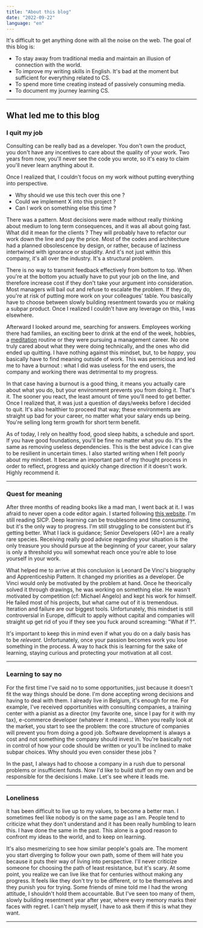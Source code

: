 ```yaml
---
title: "About this blog"
date: "2022-09-22"
language: "en"
---
```


It's difficult to get anything done with all the noise on the web. The goal of this blog is:

* To stay away from traditional media and maintain an illusion of connection with the world.
* To improve my writing skills in English. It's bad at the moment but sufficient for everything related to CS.
* To spend more time creating instead of passively consuming media.
* To document my journey learning CS.

<Hr />

## What led me to this blog
### I quit my job

Consulting can be really bad as a developer. You don't own the product, you don't have any incentives to care about the quality of your work. Two years from now, you'll never see the code you wrote, so it's easy to claim you'll never learn anything about it.

Once I realized that, I couldn't focus on my work without putting everything into perspective. 

* Why should we use this tech over this one ? <Sidenote note="Responses are always the same. The client doesn't want to. It's time consuming. One day we'll do it. Their goal is always to reduce time/cost, but they end up shooting themselves in the foot by delaying technical debt." />
* Could we implement X into this project ?
* Can I work on something else this time ?

There was a pattern. Most decisions were made without really thinking about medium to long term consequences, and it was all about going fast. What did it mean for the clients ? They will probably have to refactor our work down the line and pay the price. Most of the codes and architecture had a planned obsolescence by design, or rather, because of laziness intertwined with ignorance or stupidity. And it's not just within this company, it's all over the industry. It's a structural problem.

There is no way to transmit feedback effectively from bottom to top. When you're at the bottom you actually have to put your job on the line, and therefore increase cost if they don't take your argument into consideration. Most managers will bail out and refuse to escalate the problem. If they do, you're at risk of putting more work on your colleagues' table. You basically have to choose between slowly building resentment towards you or making a subpar product. Once I realized I couldn't have any leverage on this, I was elsewhere.

Afterward I looked around me, searching for answers. Employees working there had families, an exciting beer to drink at the end of the week, hobbies, a [meditation](https://www.washington.edu/news/2022/03/03/mindfulness-meditation-can-reduce-guilt-leading-to-unintended-negative-social-consequences/) routine or they were pursuing a management career. No one truly cared about what they were doing technically, and the ones who did ended up quitting. I have nothing against this mindset, but, to be *happy*, you basically have to find meaning outside of work. This was pernicious and led me to have a burnout : what I did was useless for the end users<Sidenote withNumber note="In B2B, as a consultant, it's all about reducing cost once BM signs the contract. They have incentives to micromanage their employees from here." />, the company and working there was detrimental to my progress.

In that case having a burnout is a good thing, it means you actually care about what you do, but your environment prevents you from doing it. That's it. The sooner you react, the least amount of time you'll need to get better. Once I realized that, it was just a question of days/weeks before I decided to quit. It's also healthier to proceed that way; these environments are straight up bad for your career, no matter what your salary ends up being. You're selling long term growth for short term benefit<Sidenote withNumber note="You could go even further. A career depends on peer-review. I'd rather have a compliment from Donald Knuth than receive a 50% raise based on a blank statement. Judgement from incompetent colleagues don't hold any value and your HR has no legitimacy to give you advice regarding your next move. When you're surrounded by BS corporate stuff, it's harder to keep in mind." />.

As of today, I rely on healthy food, good sleep habits, a schedule and sport. If you have good foundations, you'll be fine no matter what you do. It's the same as removing useless dependencies. This is the best advice I can give to be resilient in uncertain times. I also started writing when I felt poorly about my mindset. It became an important part of my thought process in order to reflect, progress and quickly change direction if it doesn't work. Highly recommend it.

<Hr />


### Quest for meaning

After three months of reading books like a mad man, I went back at it. I was afraid to never open a code editor again. I started following [this website](https://teachyourselfcs.com). I'm still reading SICP. Deep learning can be troublesome and time consuming, but it's the only way to progress. I'm still struggling to be consistent but it's getting better. What I lack is guidance; Senior Developers (40+) are a really rare species. Receiving really good advice regarding your situation is the only treasure you should pursue at the beginning of your career, your salary is only a threshold you will somewhat reach once you're able to lose yourself in your work.

What helped me to arrive at this conclusion is Leonard De Vinci's biography and Apprenticeship Pattern<Sidenote withNumber note="I'll write a post on this because remapping the way you learn is a really interesting topic." />. It changed my priorities as a developer. De Vinci would only be motivated by the problem at hand. Once he theorically solved it through drawings, he was working on something else. He wasn't motivated by competition (cf: Michael Angelo) and kept his work for himself. He failed most of his projects, but what came out of it is tremendous. Iteration and failure are our biggest tools. Unfortunately, this mindset is still controversial in Europe, difficult to apply without capital and companies will straight up get rid of you if they see you fuck around screaming: "What if ?".

It's important to keep this in mind even if what you do on a daily basis has to be _relevant_. Unfortunately, once your passion becomes work you lose something in the process. A way to hack this is learning for the sake of learning, staying curious and protecting your motivation at all cost.

<Hr />


### Learning to say no

For the first time I've said no to some opportunities, just because it doesn't fit the way things should be done. I'm done accepting wrong decisions and having to deal with them. I already live in Belgium, it's enough for me. For example, I've received opportunities with consulting companies, a training center with a pianist as a director (my favorite one, since I pay for it with my tax), e-commerce developer (whatever it means)... When you really look at the market, you start to see the problem: the core structure of companies will prevent you from doing a good job. Software development is always a cost and not something the company should invest in. You're basically not in control of how your code should be written or you'll be inclined to make subpar choices. Why should you even consider these jobs ?

In the past, I always had to choose a company in a rush due to personal problems or insufficient funds. Now I'd like to build stuff on my own and be responsible for the decisions I make. Let's see where it leads me.

<Hr />

### Loneliness

It has been difficult to live up to my values, to become a better man. I sometimes feel like nobody is on the same page as I am. People tend to criticize what they don't understand and it has been really humbling to learn this. I have done the same in the past. This alone is a good reason to confront my ideas to the world, and to keep on learning. 

It's also mesmerizing to see how similar people's goals are. The moment you start diverging to follow your own path, some of them will hate you because it puts their way of living into perspective. I'll never criticize someone for choosing the path of least resistance, but it's scary. At some point, you realize we can live like that for centuries without making any progress. It feels like they don't try to be different, or to be themselves and they punish you for trying. Some friends of mine told me I had the wrong attitude, I shouldn't hold them accountable. But I've seen too many of them, slowly building resentment year after year, where every memory marks their faces with regret. I can't help myself, I have to ask them if this is what they want.

<Hr />
